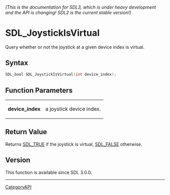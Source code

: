====== (This is the documentation for SDL3, which is under heavy development and the API is changing! SDL2 is the current stable version!) ======
= SDL_JoystickIsVirtual =

Query whether or not the joystick at a given device index is virtual.

== Syntax ==

<syntaxhighlight lang='c'>
SDL_bool SDL_JoystickIsVirtual(int device_index);
</syntaxhighlight>

== Function Parameters ==

{|
|'''device_index'''
|a joystick device index.
|}

== Return Value ==

Returns [[SDL_TRUE]] if the joystick is virtual, [[SDL_FALSE]] otherwise.

== Version ==

This function is available since SDL 3.0.0.

----
[[CategoryAPI]]



